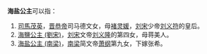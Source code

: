 '''海盐公主'''可以指：
#[[司馬茂英|司馬茂英]]，[[晋恭帝|晋恭帝]]司马德文女，母[[褚灵媛|褚灵媛]]，[[刘宋|刘宋]]少帝[[刘义符|刘义符]]的皇后。
#[[海鹽公主_(劉宋)|海鹽公主 (劉宋)]]，[[刘宋|刘宋]]文帝[[宋文帝|刘义隆]]的第四女，母蒋美人。
#[[海盐公主_(南梁)|海盐公主 (南梁)]]，[[梁_(南朝)|南梁]]简文帝[[梁简文帝|萧纲]]第九女，下嫁张希。

{{Disambig|cat=公主封号消歧义}}